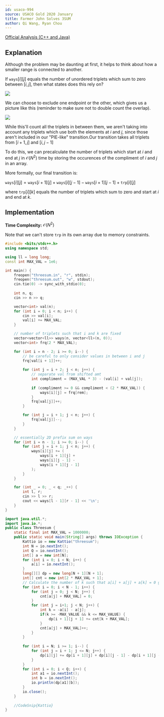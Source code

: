 ```yaml
---
id: usaco-994
source: USACO Gold 2020 January
title: Farmer John Solves 3SUM
author: Qi Wang, Ryan Chou
---
```


[Official Analysis (C++ and Java)](http://www.usaco.org/current/data/sol_threesum_gold_jan20.html)

## Explanation

Although the problem may be daunting at first, it helps to think about how a smaller range is connected to another.

If $\texttt{ways}[i][j]$ equals the number of unordered triplets which sum to zero between $[i, j]$, then what states does this rely on?

![](usaco-994/init.png)

We can choose to exclude one endpoint or the other, which gives us a picture like this (reminder to make sure not to double count the overlap).

![](usaco-994/ps.png)

While this'll count all the triplets in between them, we aren't taking into account any triplets which use both the elements at $i$ and $j$, since those aren't included in our "PIE-like" transition.<Asterisk>Our transition takes all triplets from $[i + 1, j]$ and $[i, j - 1]$</Asterisk>

To do this, we can precalculate the number of triplets which start at $i$ and end at $j$ in $\mathcal{O}(N^2)$ time by storing the occurences of the compliment of $i$ and $j$ in an array.

More formally, our final transition is:

$\texttt{ways}[i][j] = \texttt{ways}[i + 1][j] + \texttt{ways}[i][j - 1] - \texttt{ways}[i + 1][j - 1] + \texttt{trp}[i][j]$

where $\texttt{trp}[i][k]$ equals the number of triplets which sum to zero and start at $i$ and end at $k$.

## Implementation

**Time Complexity:** $\mathcal{O}(N^2)$

Note that we can't store $\texttt{trp}$ in its own array due to memory constraints.

<LanguageSection>

<CPPSection>

```cpp
#include <bits/stdc++.h>
using namespace std;

using ll = long long;
const int MAX_VAL = 1e6;

int main() {
	freopen("threesum.in", "r", stdin);
	freopen("threesum.out", "w", stdout);
	cin.tie(0) -> sync_with_stdio(0);
	
	int n, q;
	cin >> n >> q;

	vector<int> val(n);
	for (int i = 0; i < n; i++) {
		cin >> val[i];
		val[i] += MAX_VAL;
	}

	// number of triplets such that i and k are fixed
	vector<vector<ll>> ways(n, vector<ll>(n, 0));
	vector<int> frq(2 * MAX_VAL);

	for (int i = n - 2; i >= 0; i--) {
		// be careful to only consider values in between i and j
		frq[val[i + 1]]++;
		
		for (int j = i + 2; j < n; j++) {
			// separate val from shifted amt
			int compliment = (MAX_VAL * 3) - (val[i] + val[j]);
			
			if (compliment >= 0 && compliment < (2 * MAX_VAL)) {
				ways[i][j] = frq[rem];
			}
			frq[val[j]]++;
		}

		for (int j = i + 1; j < n; j++) {
			frq[val[j]]--;
		}
	}

	// essentially 2D prefix sum on ways
	for (int i = n - 1; i >= 0; i--) {
		for (int j = i + 1; j < n; j++) {
			ways[i][j] += (
				ways[i + 1][j] +
				ways[i][j - 1] -
				ways[i + 1][j - 1]
			);
		}
	}

	for (int _ = 0; _ < q; _++) {
		int l, r;
		cin >> l >> r;
		cout << ways[l - 1][r - 1] << '\n';
	}
}
```
</CPPSection>
<JavaSection>

```java
import java.util.*;
import java.io.*;
public class Threesum {
	static final int MAX_VAL = 1000000;
	public static void main(String[] args) throws IOException {
		Kattio io = new Kattio("threesum");
		int N = io.nextInt();
		int Q = io.nextInt();
		int[] a = new int[N];
		for (int i = 0; i < N; i++) {
			a[i] = io.nextInt();
		}
		long[][] dp = new long[N + 1][N + 1];
		int[] cnt = new int[2 * MAX_VAL + 1];
		// Calculate the number of k such that a[i] + a[j] + a[k] = 0 given i and j
		for (int i = 0; i < N - 1; i++) {
			for (int j = 0; j < N; j++) {
				cnt[a[j] + MAX_VAL] = 0;
			}
			for (int j = i+1; j < N; j++) {
				int k = -a[i] - a[j];
				if(k >= -MAX_VALUE && k <= MAX_VALUE) {
					dp[i + 1][j + 1] += cnt[k + MAX_VAL];
				}
				cnt[a[j] + MAX_VAL]++;
			}
		}
		
		for (int i = N; i >= 1; i--) {
			for (int j = i + 1; j <= N; j++) {
				dp[i][j] += dp[i + 1][j] + dp[i][j - 1] - dp[i + 1][j - 1];
			}
		}
		for (int i = 0; i < Q; i++) {
			int a1 = io.nextInt();
			int b = io.nextInt();
			io.println(dp[a1][b]);
		}
		io.close();
	}
	
	//CodeSnip{Kattio}
}
```
</JavaSection>
</LanguageSection>
